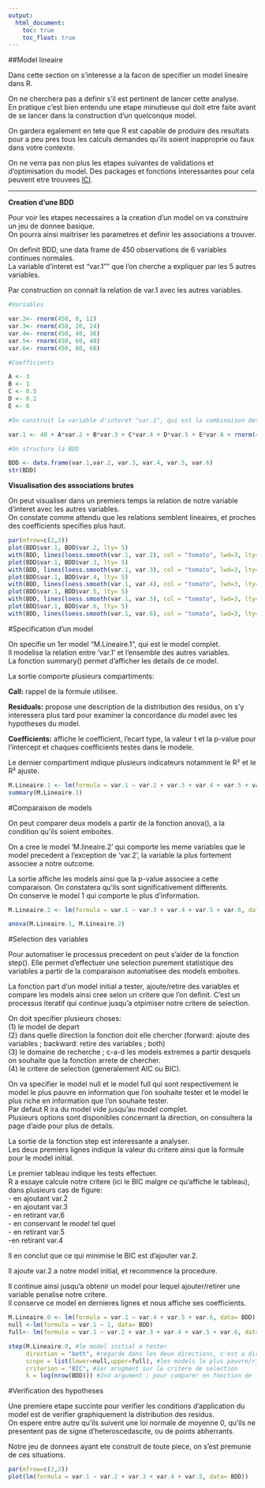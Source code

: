 ```yaml
---
output:
  html_document:
    toc: true
    toc_float: true
---
```


##Model lineaire

Dans cette section on s'interesse a la facon de specifier un model lineaire dans R.   

On ne cherchera pas a definir s'il est pertinent de lancer cette analyse.   
En pratique c'est bien entendu une etape minutieuse qui doit etre faite avant de se lancer dans la construction d'un quelconque model.    

On gardera egalement en tete que R est capable de produire des resultats pour a peu pres tous les calculs demandes qu'ils soient inapproprie ou faux dans votre contexte.   

On ne verra pas non plus les etapes suivantes de validations et d'optimisation du model.
Des packages et fonctions interessantes pour cela peuvent etre trouvees [ICI](https://www.statmethods.net/stats/regression.html). 

************

**Creation d'une BDD**

Pour voir les etapes necessaires a la creation d'un model on va construire un jeu de donnee basique.    
On pourra ainsi maitriser les parametres et definir les associations a trouver.

On definit BDD, une data frame de 450 observations de 6 variables continues normales.   
La variable d'interet est "var.1"" que l'on cherche a expliquer par les 5 autres variables.

Par construction on connait la relation de var.1 avec les autres variables.

```r

#Variables

var.2<- rnorm(450, 0, 12)
var.3<- rnorm(450, 20, 24)
var.4<- rnorm(450, 40, 36)
var.5<- rnorm(450, 60, 48)
var.6<- rnorm(450, 80, 60)

#Coefficients

A <- 3
B <- 1
C <- 0.5
D <- 0.2
E <- 0

#On construit la variable d'interet "var.1", qui est la combinaison des variables precedemment crees, selon des coefficients determines, et un bruit blanc

var.1 <- 48 + A*var.2 + B*var.3 + C*var.4 + D*var.5 + E*var.6 + rnorm(450, 0 , 17)  

#On structure la BDD

BDD <- data.frame(var.1,var.2, var.3, var.4, var.5, var.6)
str(BDD)
```

**Visualisation des associations brutes**

On peut visualiser dans un premiers temps la relation de notre variable d'interet avec les autres variables.    
On constate comme attendu que les relations semblent lineaires, et proches des coefficients specifies plus haut.

```r
par(mfrow=c(2,3))
plot(BDD$var.1, BDD$var.2, lty= 5)
with(BDD, lines(loess.smooth(var.1, var.2), col = "tomato", lwd=3, lty= "dotted"))
plot(BDD$var.1, BDD$var.3, lty= 5)
with(BDD, lines(loess.smooth(var.1, var.3), col = "tomato", lwd=3, lty= "dotted"))
plot(BDD$var.1, BDD$var.4, lty= 5)
with(BDD, lines(loess.smooth(var.1, var.4), col = "tomato", lwd=3, lty= "dotted"))
plot(BDD$var.1, BDD$var.5, lty= 5)
with(BDD, lines(loess.smooth(var.1, var.5), col = "tomato", lwd=3, lty= "dotted"))
plot(BDD$var.1, BDD$var.6, lty= 5)
with(BDD, lines(loess.smooth(var.1, var.6), col = "tomato", lwd=3, lty= "dotted"))
```

#Specification d'un model

On specifie un 1er model "M.Lineaire.1", qui est le model complet.    
Il modelise la relation entre 'var.1' et l'ensemble des autres variables.   
La fonction summary() permet d'afficher les details de ce model.

La sortie comporte plusieurs compartiments:

**Call:** rappel de la formule utilisee.

**Residuals:** propose une description de la distribution des residus, on s'y interessera plus tard pour examiner la concordance du model avec les hypotheses du model.

**Coefficients:** affiche le coefficient, l'ecart type, la valeur t et la p-value pour l'intercept et chaques coefficients testes dans le modele.

Le dernier compartiment indique plusieurs indicateurs notamment le R² et le R² ajuste.

```r
M.Lineaire.1 <- lm(formula = var.1 ~ var.2 + var.3 + var.4 + var.5 + var.6, data= BDD)
summary(M.Lineaire.1)
```

#Comparaison de models

On peut comparer deux models a partir de la fonction anova(), a la condition qu'ils soient emboites.    

On a cree le model 'M.lineaire.2' qui comporte les meme variables que le model precedent a l'exception de 'var.2', la variable la plus fortement associee a notre outcome.   

La sortie affiche les models ainsi que la p-value associee a cette comparaison.
On constatera qu'ils sont significativement differents.     
On conserve le model 1 qui comporte le plus d'information.

```r
M.Lineaire.2 <- lm(formula = var.1 ~ var.3 + var.4 + var.5 + var.6, data= BDD)

anova(M.Lineaire.1, M.Lineaire.2)
```

#Selection des variables

Pour automatiser le processus precedent on peut s'aider de la fonction step().
Elle permet d'effectuer une selection purement statistique des variables a partir de la comparaison automatisee des models emboites.

La fonction part d'un model initial a tester, ajoute/retire des variables et compare les models ainsi cree selon un critere que l'on definit.
C'est un processus iteratif qui continue jusqu'a otpimiser notre critere de selection.

On doit specifier plusieurs choses:   
(1) le model de depart    
(2) dans quelle direction la fonction doit elle chercher (forward: ajoute des variables ; backward: retire des variables ; both)    
(3) le domaine de recherche ; c-a-d les models extremes a partir desquels on souhaite que la fonction arrete de chercher.   
(4) le critere de selection (generalement AIC ou BIC).

On va specifier le model null et le model full qui sont respectivement le model le plus pauvre en information que l'on souhaite tester et le model le plus riche en information que l'on souhaite tester.   
Par defaut R ira du model vide jusqu'au model complet.    
Plusieurs options sont disponibles concernant la direction, on consultera la page d'aide pour plus de details. 

La sortie de la fonction step est interessante a analyser.    
Les deux premiers lignes indique la valeur du critere ainsi que la formule pour le model initial.   

Le premier tableau indique les tests effectuer.   
R a essaye calcule notre critere (ici le BIC malgre ce qu'affiche le tableau), dans plusieurs cas de figure:        
- en ajoutant var.2   
- en ajoutant var.3   
- en retirant var.6   
- en conservant le model tel quel   
- en retirant var.5   
-en retirant var.4    

Il en conclut que ce qui minimise le BIC est d'ajouter var.2.   

Il ajoute var.2 a notre model initial, et recommence la procedure.    

Il continue ainsi jusqu'a obtenir un model pour lequel ajouter/retirer une variable penalise notre critere.    
Il conserve ce model en dernieres lignes et nous affiche ses coefficients.

```r
M.Lineaire.0 <- lm(formula = var.1 ~ var.4 + var.5 + var.6, data= BDD)
null <-lm(formula = var.1 ~ 1, data= BDD)
full<- lm(formula = var.1 ~ var.2 + var.3 + var.4 + var.5 + var.6, data= BDD)

step(M.Lineaire.0, #le model initial a tester
     direction = "both", #regarde dans les deux directions, c'est a dire vers les models plus complets mais aussi vers ceux moins complet
     scope = list(lower=null,upper=full), #les models le plus pauvre/riche autorise
     criterion = "BIC", #1er arugment sur le critere de selection
     k = log(nrow(BDD))) #2nd argument ; pour comparer en fonction de l'AIC on retirera ces deux derniers arguments
```

#Verification des hypotheses

Une premiere etape succinte pour verifier les conditions d'application du model est de verifier graphiquement la distribution des residus.    
On espere entre autre qu'ils suivent une loi normale de moyenne 0, qu'ils ne presentent pas de signe d'heteroscedascite, ou de points abherrants.

Notre jeu de donnees ayant ete construit de toute piece, on s'est premunie de ces situations.
```r
par(mfrow=c(2,2))
plot(lm(formula = var.1 ~ var.2 + var.3 + var.4 + var.5, data= BDD))
```
